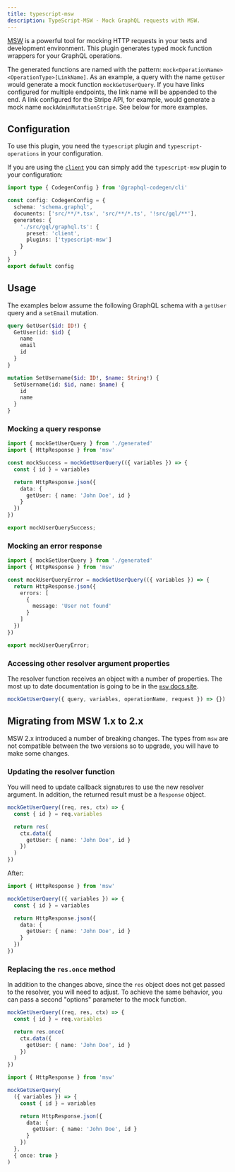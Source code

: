 ```yaml
---
title: typescript-msw
description: TypeScript-MSW - Mock GraphQL requests with MSW.
---
```




<PluginHeader />

[MSW](https://mswjs.io/) is a powerful tool for mocking HTTP requests in your tests and development
environment. This plugin generates typed mock function wrappers for your GraphQL operations.

The generated functions are named with the pattern: `mock<OperationName><OperationType>[LinkName]`.
As an example, a query with the name `getUser` would generate a mock function `mockGetUserQuery`. If
you have links configured for multiple endpoints, the link name will be appended to the end. A link
configured for the Stripe API, for example, would generate a mock name `mockAdminMutationStripe`.
See below for more examples.

## Configuration

To use this plugin, you need the `typescript` plugin and `typescript-operations` in your
configuration.

If you are using the [`client`](https://the-guild.dev/graphql/codegen/plugins/presets/preset-client)
you can simply add the `typescript-msw` plugin to your configuration:

```ts filename="codegen.ts"
import type { CodegenConfig } from '@graphql-codegen/cli'

const config: CodegenConfig = {
  schema: 'schema.graphql',
  documents: ['src/**/*.tsx', 'src/**/*.ts', '!src/gql/**'],
  generates: {
    './src/gql/graphql.ts': {
      preset: 'client',
      plugins: ['typescript-msw']
    }
  }
}
export default config
```

<PluginApiDocs />

## Usage

The examples below assume the following GraphQL schema with a `getUser` query and a `setEmail`
mutation.

```graphql filename="schema.graphql"
query GetUser($id: ID!) {
  GetUser(id: $id) {
    name
    email
    id
  }
}

mutation SetUsername($id: ID!, $name: String!) {
  SetUsername(id: $id, name: $name) {
    id
    name
  }
}
```

### Mocking a query response

```ts filename="mocks.ts"
import { mockGetUserQuery } from './generated'
import { HttpResponse } from 'msw'

const mockSuccess = mockGetUserQuery(({ variables }) => {
  const { id } = variables

  return HttpResponse.json({
    data: {
      getUser: { name: 'John Doe', id }
    }
  })
})

export mockUserQuerySuccess;
```

### Mocking an error response

```ts filename="mocks.ts"
import { mockGetUserQuery } from './generated'
import { HttpResponse } from 'msw'

const mockUserQueryError = mockGetUserQuery(({ variables }) => {
  return HttpResponse.json({
    errors: [
      {
        message: 'User not found'
      }
    ]
  })
})

export mockUserQueryError;
```

### Accessing other resolver argument properties

The resolver function receives an object with a number of properties. The most up to date
documentation is going to be in the
[`msw` docs site](https://mswjs.io/docs/api/graphql#resolver-argument).

```ts
mockGetUserQuery({ query, variables, operationName, request }) => {})
```

## Migrating from MSW 1.x to 2.x

MSW 2.x introduced a number of breaking changes. The types from `msw` are not compatible between the
two versions so to upgrade, you will have to make some changes.

### Updating the resolver function

You will need to update callback signatures to use the new resolver argument. In addition, the
returned result must be a `Response` object.

```ts filename="msw-v1.ts"
mockGetUserQuery((req, res, ctx) => {
  const { id } = req.variables

  return res(
    ctx.data({
      getUser: { name: 'John Doe', id }
    })
  )
})
```

After:

```ts filename="msw-v2.ts"
import { HttpResponse } from 'msw'

mockGetUserQuery(({ variables }) => {
  const { id } = variables

  return HttpResponse.json({
    data: {
      getUser: { name: 'John Doe', id }
    }
  })
})
```

### Replacing the `res.once` method

In addition to the changes above, since the `res` object does not get passed to the resolver, you
will need to adjust. To achieve the same behavior, you can pass a second "options" parameter to the
mock function.

```ts filename="msw-v1.ts"
mockGetUserQuery((req, res, ctx) => {
  const { id } = req.variables

  return res.once(
    ctx.data({
      getUser: { name: 'John Doe', id }
    })
  )
})
```

```ts filename="msw-v2.ts"
import { HttpResponse } from 'msw'

mockGetUserQuery(
  ({ variables }) => {
    const { id } = variables

    return HttpResponse.json({
      data: {
        getUser: { name: 'John Doe', id }
      }
    })
  },
  { once: true }
)
```
